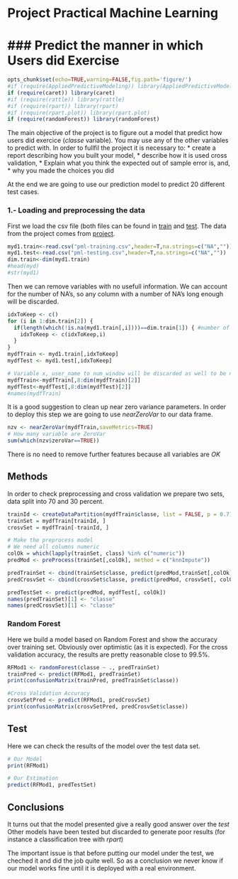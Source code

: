 # Project Practical Machine Learning
### Predict the manner in which Users did Exercise
==============================================

```r
opts_chunk$set(echo=TRUE,warning=FALSE,fig.path='figure/')
#if (require(AppliedPredictiveModeling)) library(AppliedPredictiveModeling)
if (require(caret)) library(caret)
#if (require(rattle)) library(rattle)
#if (require(rpart)) library(rpart)
#if (require(rpart.plot)) library(rpart.plot)
if (require(randomForest)) library(randomForest)
```

The main objective of the project is to figure out a model that predict how users did exercice (_classe_ variable). You may use any of the other variables to predict with. In order to fullfil the project it is necessary to:
* create a report describing how you built your model, 
* describe how it is used cross validation,
* Explain what you think the expected out of sample error is, and,
* why you made the choices you did

At the end we are going to use our prediction model to predict 20 different test cases.

### 1.- Loading and preprocessing the data

First we load the csv file (both files can be found in [train](https://d396qusza40orc.cloudfront.net/predmachlearn/pml-training.csv) and [test](https://d396qusza40orc.cloudfront.net/predmachlearn/pml-testing.csv). The data from the project comes from [project](http://groupware.les.inf.puc-rio.br/har).

```r
myd1.train<-read.csv("pml-training.csv",header=T,na.strings=c("NA",""))
myd1.test<-read.csv("pml-testing.csv",header=T,na.strings=c("NA",""))
dim.train<-dim(myd1.train)
#head(myd)
#str(myd1)
```
Then we can remove variables with no usefull information. We can account for the number of NA's, so any column with a number of NA's long enough will be discarded.

```r
idxToKeep <- c()
for (i in 1:dim.train[2]) {
  if(length(which(!is.na(myd1.train[,i])))==dim.train[1]) { #number of no NA's = to length of rows All data available
    idxToKeep <- c(idxToKeep,i)
  }
}
mydfTrain <- myd1.train[,idxToKeep]
mydfTest <- myd1.test[,idxToKeep]

# Variable x, user_name to num_window will be discarded as well to be non useful 
mydfTrain<-mydfTrain[,8:dim(mydfTrain)[2]]
mydfTest<-mydfTest[,8:dim(mydfTest)[2]]
#names(mydfTrain)
```

It is a good suggestion to clean up near zero variance parameters. In order to deploy this step we are going to use _nearZeroVar_ to our data frame.

```r
nzv <- nearZeroVar(mydfTrain,saveMetrics=TRUE)
# How many variable are ZeroVar
sum(which(nzv$zeroVar==TRUE))
```

There is no need to remove further features because all variables are *OK*


## Methods

In order to check preprocessing and cross validation we prepare two sets, data split into 70 and 30 percent.

```r
trainId <- createDataPartition(mydfTrain$classe, list = FALSE, p = 0.7)
trainSet = mydfTrain[trainId, ]
crosvSet = mydfTrain[-trainId, ]

# Make the preprocess model
# We need all columns numeric 
colOk = which(lapply(trainSet, class) %in% c("numeric"))
predMod <- preProcess(trainSet[,colOk], method = c("knnImpute"))

predTrainSet <- cbind(trainSet$classe, predict(predMod,trainSet[,colOk]))
predCrosvSet <- cbind(crosvSet$classe, predict(predMod, crosvSet[, colOk]))

predTestSet <- predict(predMod, mydfTest[, colOk])
names(predTrainSet)[1] <- "classe"
names(predCrosvSet)[1] <- "classe"
```

### Random Forest
Here we build a model based on Random Forest and show the accuracy over training set. Obviously over optimistic (as it is expected). For the cross validation accuracy, the results are pretty reasonable close to 99.5%.

```r
RFMod1 <- randomForest(classe ~ ., predTrainSet)
trainPred <- predict(RFMod1, predTrainSet)
print(confusionMatrix(trainPred, predTrainSet$classe))

#Cross Validation Accuracy 
crosvSetPred <- predict(RFMod1, predCrosvSet)
print(confusionMatrix(crosvSetPred, predCrosvSet$classe))
```


## Test 
Here we can check the results of the model over the test data set.


```r
# Our Model
print(RFMod1)

# Our Estimation
predict(RFMod1, predTestSet)
```


## Conclusions
It turns out that the model presented give a really good answer over the _test_ Other models have been tested but discarded to generate poor results (for instance a classification tree with _rpart_) 

The important issue is that before putting our model under the test, we cheched it and did the job quite well. So as a conclusion we never know if our model works fine until it is deployed with a real environment. 

